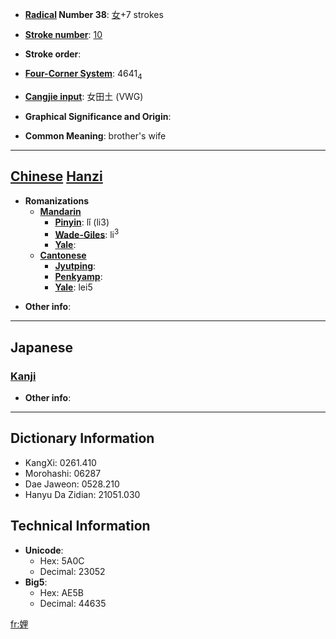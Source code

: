 * '''[[Wiktionary:Chinese radical index| Radical]] Number 38''': [[Wiktionary:Chinese radical index 女|女]]+7 strokes

* '''[[Wiktionary:Chinese total strokes index|Stroke number]]''': [[Wiktionary:Chinese total strokes index 10|10]]

* '''Stroke order''': 

* '''[[Wiktionary:Chinese four corner index|Four-Corner System]]''': 4641<sub>4</sub>

* '''[[Wiktionary:Chinese Cangjie index|Cangjie input]]''': 女田土 (VWG)

* '''Graphical Significance and Origin''': 

* '''Common Meaning''': brother's wife

----

== [[Chinese]] [[Hanzi]] ==

* '''Romanizations'''
** '''[[Mandarin]]'''
*** '''[[Pinyin]]''': lǐ (li3)
*** '''[[Wade-Giles]]''': li<sup>3</sup>
*** '''[[Yale]]''': 
** '''[[Cantonese]]'''
*** '''[[Jyutping]]''':
*** '''[[Penkyamp]]''': 
*** '''[[Yale]]''': lei5

* '''Other info''': 

----

==Japanese==
===[[Kanji]]===
{{kanji|on readings=[[り]] (ri)
|kun readings=[[あいよめ]] (aiyome)
}}

* '''Other info''':  

----

== Dictionary Information ==

* KangXi: 0261.410
* Morohashi: 06287
* Dae Jaweon: 0528.210
* Hanyu Da Zidian: 21051.030

== Technical Information ==

* '''Unicode''':
** Hex: 5A0C
** Decimal: 23052
* '''Big5''':
** Hex: AE5B
** Decimal: 44635

[[fr:娌]]